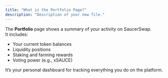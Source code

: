 ```yaml
---
title: "What is the Portfolio Page?"
description: "Description of your new file."
---
```


The **Portfolio** page shows a summary of your activity on SaucerSwap.\
It includes:

- Your current token balances
- Liquidity positions
- Staking and farming rewards
- Voting power (e.g., xSAUCE)

It’s your personal dashboard for tracking everything you do on the platform.